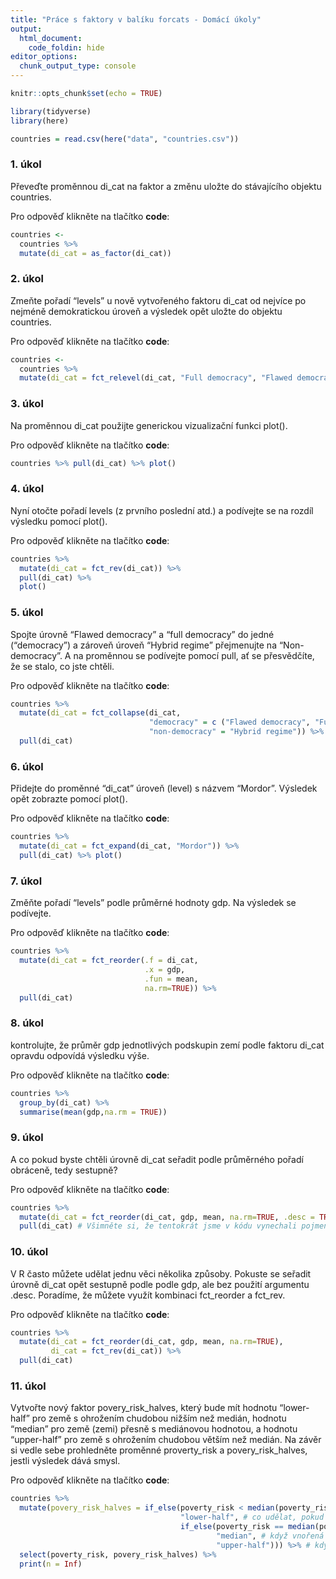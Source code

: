 ```yaml
---
title: "Práce s faktory v balíku forcats - Domácí úkoly"
output:
  html_document:
    code_foldin: hide
editor_options: 
  chunk_output_type: console
---
```


```r
knitr::opts_chunk$set(echo = TRUE)

library(tidyverse)
library(here)

countries = read.csv(here("data", "countries.csv"))
```


### 1. úkol

Převeďte proměnnou di_cat na faktor a změnu uložte do stávajícího objektu countries.

Pro odpověď klikněte na tlačítko **code**:
```r
countries <-
  countries %>% 
  mutate(di_cat = as_factor(di_cat))
```

### 2. úkol

Zmeňte pořadí "levels" u nově vytvořeného faktoru di_cat od nejvíce po nejméně demokratickou úroveň a výsledek opět uložte do objektu countries.

Pro odpověď klikněte na tlačítko **code**:
```r
countries <-
  countries %>% 
  mutate(di_cat = fct_relevel(di_cat, "Full democracy", "Flawed democracy", "Hybrid regime"))
```

### 3. úkol

Na proměnnou di_cat použijte generickou vizualizační funkci plot().

Pro odpověď klikněte na tlačítko **code**:
```r
countries %>% pull(di_cat) %>% plot()
```

### 4. úkol

Nyní otočte pořadí levels (z prvního poslední atd.) a podívejte se na rozdíl výsledku pomocí plot().

Pro odpověď klikněte na tlačítko **code**:
```r
countries %>% 
  mutate(di_cat = fct_rev(di_cat)) %>% 
  pull(di_cat) %>% 
  plot()
```

### 5. úkol

Spojte úrovně "Flawed democracy" a "full democracy" do jedné ("democracy") a zároveň úroveň "Hybrid regime" přejmenujte na "Non-democracy". A na proměnnou se podívejte pomocí pull, ať se přesvědčíte, že se stalo, co jste chtěli.

Pro odpověď klikněte na tlačítko **code**:
```r
countries %>% 
  mutate(di_cat = fct_collapse(di_cat, 
                               "democracy" = c ("Flawed democracy", "Full democracy"),
                               "non-democracy" = "Hybrid regime")) %>% 
  pull(di_cat)
```


### 6. úkol

Přidejte do proměnné "di_cat" úroveň (level) s názvem "Mordor". Výsledek opět zobrazte pomocí plot().

Pro odpověď klikněte na tlačítko **code**:
```r
countries %>% 
  mutate(di_cat = fct_expand(di_cat, "Mordor")) %>% 
  pull(di_cat) %>% plot()
```


### 7. úkol

Změňte pořadí "levels" podle průměrné hodnoty gdp. Na výsledek se podívejte.

Pro odpověď klikněte na tlačítko **code**:
```r
countries %>% 
  mutate(di_cat = fct_reorder(.f = di_cat, 
                              .x = gdp, 
                              .fun = mean, 
                              na.rm=TRUE)) %>% 
  pull(di_cat)
```


### 8. úkol

kontrolujte, že průměr gdp jednotlivých podskupin zemí podle faktoru di_cat opravdu odpovídá výsledku výše.

Pro odpověď klikněte na tlačítko **code**:
```r
countries %>% 
  group_by(di_cat) %>% 
  summarise(mean(gdp,na.rm = TRUE))
```

### 9. úkol

A co pokud byste chtěli úrovně di_cat seřadit podle průměrného pořadí obráceně, tedy sestupně?

Pro odpověď klikněte na tlačítko **code**:
```r
countries %>% 
  mutate(di_cat = fct_reorder(di_cat, gdp, mean, na.rm=TRUE, .desc = TRUE)) %>% 
  pull(di_cat) # Všimněte si, že tentokrát jsme v kódu vynechali pojmenování argumentů. Pokud dodržíme pořadí, je pojmenování nepovinné. 

```

### 10. úkol

V R často můžete udělat jednu věci několika způsoby. Pokuste se seřadit úrovně di_cat opět sestupně podle podle gdp, ale bez použití argumentu .desc. Poradíme, že můžete využít kombinaci fct_reorder a fct_rev.

Pro odpověď klikněte na tlačítko **code**:
```r
countries %>% 
  mutate(di_cat = fct_reorder(di_cat, gdp, mean, na.rm=TRUE),
         di_cat = fct_rev(di_cat)) %>% 
  pull(di_cat)

```

### 11. úkol

Vytvořte nový faktor povery_risk_halves, který bude mít hodnotu "lower-half" pro země s ohrožením chudobou nižším než medián, hodnotu "median" pro země (zemi) přesně s mediánovou hodnotou, a hodnotu "upper-half" pro země s ohrožením chudobou větším než medián. Na závěr si vedle sebe prohledněte proměnné proverty_risk a povery_risk_halves, jestli výsledek dává smysl. 

Pro odpověď klikněte na tlačítko **code**:
```r

countries %>% 
  mutate(povery_risk_halves = if_else(poverty_risk < median(poverty_risk, na.rm = TRUE), # zadej podmínku
                                      "lower-half", # co udělat, pokud pravda
                                      if_else(poverty_risk == median(poverty_risk, na.rm = TRUE), # když neprava, ješte vnořená podmínka
                                              "median", # když vnořená podmínka pravda
                                              "upper-half"))) %>% # když nepravda (tedy všechna zbývající pozorování)
  select(poverty_risk, povery_risk_halves) %>% 
  print(n = Inf)

```